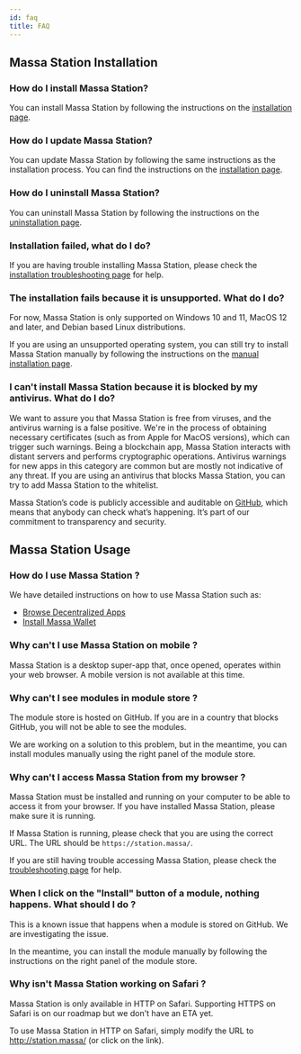```yaml
---
id: faq
title: FAQ
---
```


## Massa Station Installation

### How do I install Massa Station?

You can install Massa Station by following the instructions on the [installation page](/docs/massaStation/install).


### How do I update Massa Station?

You can update Massa Station by following the same instructions as the installation process. You can find the instructions on the [installation page](/docs/massaStation/install).


### How do I uninstall Massa Station?

You can uninstall Massa Station by following the instructions on the [uninstallation page](/docs/massaStation/uninstall).


### Installation failed, what do I do?

If you are having trouble installing Massa Station, please check the [installation troubleshooting page](/docs/massaStation/install-troubleshooting) for help.


### The installation fails because it is unsupported. What do I do?

For now, Massa Station is only supported on Windows 10 and 11, MacOS 12 and later, and Debian based Linux distributions.

If you are using an unsupported operating system, you can still try to install Massa Station manually by following the instructions on the [manual installation page](/docs/massaStation/manual-install).


### I can't install Massa Station because it is blocked by my antivirus. What do I do?

We want to assure you that Massa Station is free from viruses, and the antivirus warning is a false positive. We're in the process of obtaining necessary certificates (such as from Apple for MacOS versions), which can trigger such warnings. 
Being a blockchain app, Massa Station interacts with distant servers and performs cryptographic operations. Antivirus warnings for new apps in this category are common but are mostly not indicative of any threat. If you are using an antivirus that blocks Massa Station, you can try to add Massa Station to the whitelist.

Massa Station’s code is publicly accessible and auditable on [GitHub](https://github.com/massalabs/station), which means that anybody can check what’s happening. It’s part of our commitment to transparency and security.


## Massa Station Usage

### How do I use Massa Station ?

We have detailed instructions on how to use Massa Station such as:
- [Browse Decentralized Apps](/docs/massaStation/browse-decentralized-application)
- [Install Massa Wallet](/docs/massaStation/massa-wallet/getting-started)


### Why can't I use Massa Station on mobile ?

Massa Station is a desktop super-app that, once opened, operates within your web browser. A mobile version is not available at this time.


### Why can't I see modules in module store ? 

The module store is hosted on GitHub. If you are in a country that blocks GitHub, you will not be able to see the modules.

We are working on a solution to this problem, but in the meantime, you can install modules manually using the right panel of the module store.


### Why can't I access Massa Station from my browser ?

Massa Station must be installed and running on your computer to be able to access it from your browser. If you have installed Massa Station, please make sure it is running.

If Massa Station is running, please check that you are using the correct URL. The URL should be `https://station.massa/`.

If you are still having trouble accessing Massa Station, please check the [troubleshooting page](/docs/massaStation/troubleshooting) for help.


### When I click on the "Install" button of a module, nothing happens. What should I do ?

This is a known issue that happens when a module is stored on GitHub. We are investigating the issue. 

In the meantime, you can install the module manually by following the instructions on the right panel of the module store.


### Why isn't Massa Station working on Safari ?

Massa Station is only available in HTTP on Safari. Supporting HTTPS on Safari is on our roadmap but we don't have an ETA yet.

To use Massa Station in HTTP on Safari, simply modify the URL to http://station.massa/ (or click on the link).